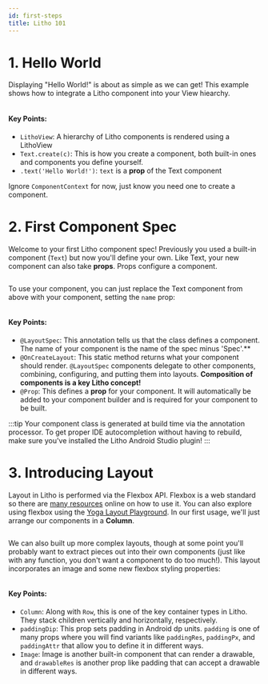 ```yaml
---
id: first-steps 
title: Litho 101
---
```


# 1. Hello World

Displaying "Hello World!" is about as simple as we can get! This example shows how to integrate a Litho component into your View hiearchy.

```java file=../../../sample/src/main/java/com/facebook/samples/litho/onboarding/HelloWorldActivity.java start=start_example end=end_example
```

#### Key Points:
- `LithoView`: A hierarchy of Litho components is rendered using a LithoView
- `Text.create(c)`: This is how you create a component, both built-in ones and components you define yourself.
- `.text('Hello World!')`: `text` is a **prop** of the Text component

Ignore `ComponentContext` for now, just know you need one to create a component.

# 2. First Component Spec

Welcome to your first Litho component spec! Previously you used a built-in component (`Text`) but now you'll define your own. Like Text, your new component can also take **props**. Props configure a component.

```java file=../../../sample/src/main/java/com/facebook/samples/litho/onboarding/FirstComponentSpec.java start=start end=end
```

To use your component, you can just replace the Text component from above with your component, setting the `name` prop:
```java file=../../../sample/src/main/java/com/facebook/samples/litho/onboarding/FirstComponentSpecActivity.java start=start_example end=end_example
```

#### Key Points:
- `@LayoutSpec`: This annotation tells us that the class defines a component. The name of your component is the name of the spec minus 'Spec'.**
- `@OnCreateLayout`: This static method returns what your component should render. `@LayoutSpec` components delegate to other components, combining, configuring, and putting them into layouts. **Composition of components is a key Litho concept!**
- `@Prop`: This defines a **prop** for your component. It will automatically be added to your component builder and is required for your component to be built.

:::tip
Your component class is generated at build time via the annotation processor. To get proper IDE autocompletion without having to rebuild, make sure you've installed the Litho Android Studio plugin!
:::

# 3. Introducing Layout

Layout in Litho is performed via the Flexbox API. Flexbox is a web standard so there are [many resources](https://css-tricks.com/snippets/css/a-guide-to-flexbox/) online on how to use it. You can also explore using flexbox using the [Yoga Layout Playground](https://yogalayout.com/). In our first usage, we'll just arrange our components in a **Column**.

```java file=../../../sample/src/main/java/com/facebook/samples/litho/onboarding/IntroducingLayoutComponentSpec.java start=start end=end
```

We can also built up more complex layouts, though at some point you'll probably want to extract pieces out into their own components (just like with any function, you don't want a component to do too much!). This layout incorporates an image and some new flexbox styling properties:

```java file=../../../sample/src/main/java/com/facebook/samples/litho/onboarding/LayoutWithImageComponentSpec.java start=start end=end
```

#### Key Points:
- `Column`: Along with `Row`, this is one of the key container types in Litho. They stack children vertically and horizontally, respectively.
- `paddingDip`: This prop sets padding in Android dp units. `padding` is one of many props where you will find variants like `paddingRes`, `paddingPx`, and `paddingAttr` that allow you to define it in different ways.
- `Image`: Image is another built-in component that can render a drawable, and `drawableRes` is another prop like padding that can accept a drawable in different ways.
